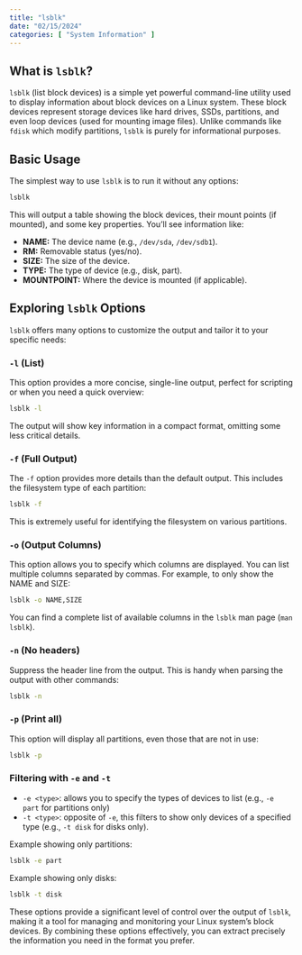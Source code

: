 ```yaml
---
title: "lsblk"
date: "02/15/2024"
categories: [ "System Information" ]
---
```

## What is `lsblk`?

`lsblk` (list block devices) is a simple yet powerful command-line utility used to display information about block devices on a Linux system.  These block devices represent storage devices like hard drives, SSDs, partitions, and even loop devices (used for mounting image files).  Unlike commands like `fdisk` which modify partitions, `lsblk` is purely for informational purposes.

## Basic Usage

The simplest way to use `lsblk` is to run it without any options:

```bash
lsblk
```

This will output a table showing the block devices, their mount points (if mounted), and some key properties.  You'll see information like:

* **NAME:** The device name (e.g., `/dev/sda`, `/dev/sdb1`).
* **RM:**  Removable status (yes/no).
* **SIZE:** The size of the device.
* **TYPE:**  The type of device (e.g., disk, part).
* **MOUNTPOINT:** Where the device is mounted (if applicable).

## Exploring `lsblk` Options

`lsblk` offers many options to customize the output and tailor it to your specific needs:

### `-l` (List)

This option provides a more concise, single-line output, perfect for scripting or when you need a quick overview:

```bash
lsblk -l
```

The output will show key information in a compact format, omitting some less critical details.

### `-f` (Full Output)

The `-f` option provides more details than the default output. This includes the filesystem type of each partition:

```bash
lsblk -f
```

This is extremely useful for identifying the filesystem on various partitions.

### `-o` (Output Columns)

This option allows you to specify which columns are displayed.  You can list multiple columns separated by commas.  For example, to only show the NAME and SIZE:

```bash
lsblk -o NAME,SIZE
```

You can find a complete list of available columns in the `lsblk` man page (`man lsblk`).


### `-n` (No headers)

Suppress the header line from the output. This is handy when parsing the output with other commands:

```bash
lsblk -n
```


### `-p` (Print all)

This option will display all partitions, even those that are not in use:

```bash
lsblk -p
```

###  Filtering with `-e` and `-t`


* `-e <type>`: allows you to specify the types of devices to list (e.g., `-e part` for partitions only)
* `-t <type>`: opposite of `-e`, this filters to show only devices of a specified type (e.g., `-t disk` for disks only).

Example showing only partitions:

```bash
lsblk -e part
```

Example showing only disks:

```bash
lsblk -t disk
```


These options provide a significant level of control over the output of `lsblk`, making it a tool for managing and monitoring your Linux system's block devices. By combining these options effectively, you can extract precisely the information you need in the format you prefer.

